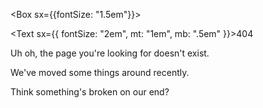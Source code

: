 <Box sx={{fontSize: "1.5em"}}>

<Text sx={{ fontSize: "2em", mt: "1em", mb: ".5em" }}>404</Text>

Uh oh, the page you're looking for doesn't exist.

We've moved some things around recently.

Think something's broken on our end?

</Box>
